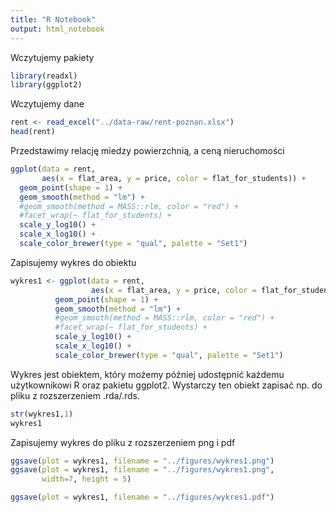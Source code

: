 ```yaml
---
title: "R Notebook"
output: html_notebook
---
```


Wczytujemy pakiety

```r
library(readxl)
library(ggplot2)
```

Wczytujemy dane

```r
rent <- read_excel("../data-raw/rent-poznan.xlsx")
head(rent)
```

Przedstawimy relację miedzy powierzchnią, a ceną nieruchomości

```r
ggplot(data = rent, 
       aes(x = flat_area, y = price, color = flat_for_students)) + 
  geom_point(shape = 1) + 
  geom_smooth(method = "lm") +
  #geom_smooth(method = MASS::rlm, color = "red") +
  #facet_wrap(~ flat_for_students) +
  scale_y_log10() +
  scale_x_log10() +
  scale_color_brewer(type = "qual", palette = "Set1")
```


Zapisujemy wykres do obiektu

```r
wykres1 <- ggplot(data = rent, 
                  aes(x = flat_area, y = price, color = flat_for_students)) + 
          geom_point(shape = 1) + 
          geom_smooth(method = "lm") +
          #geom_smooth(method = MASS::rlm, color = "red") +
          #facet_wrap(~ flat_for_students) +
          scale_y_log10() +
          scale_x_log10() +
          scale_color_brewer(type = "qual", palette = "Set1")
```

Wykres jest obiektem, który możemy później udostępnić każdemu użytkownikowi R oraz pakietu ggplot2. Wystarczy ten obiekt zapisać np. do pliku z rozszerzeniem .rda/.rds.

```r
str(wykres1,1)
wykres1
```

Zapisujemy wykres do pliku z rozszerzeniem png i pdf

```r
ggsave(plot = wykres1, filename = "../figures/wykres1.png")
ggsave(plot = wykres1, filename = "../figures/wykres1.png", 
       width=7, height = 5)

ggsave(plot = wykres1, filename = "../figures/wykres1.pdf")
```

